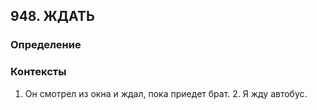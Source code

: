 ## 948. ЖДАТЬ
### Определение


### Контексты
1. Он смотрел из окна и ждал, пока приедет брат. 2. Я жду автобус.

